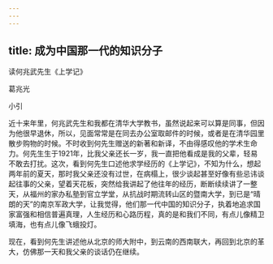 ```yaml
---
---
---
```

title: 成为中国那一代的知识分子
---




读何兆武先生《上学记》

葛兆光





小引


近十来年里，何兆武先生和我都在清华大学教书，虽然说起来可以算是同事，但因为他很早退休，所以，见面常常是在同去办公室取邮件的时候，或者是在清华园里散步购物的时候。不时收到何先生赠送的新著和新译，不由得感叹他的学术生命力。何先生生于1921年，比我父亲还长一岁，我一直把他看成是我的父辈，轻易不敢去打扰。这次，看到何先生口述他求学经历的《上学记》，不知为什么，想起两年前的夏天，那时我父亲还没有过世，在病榻上，很少谈起甚至好像有些忌讳谈起往事的父亲，望着天花板，突然给我讲起了他往年的经历，断断续续讲了一整天，从福州的家办私塾到官立学堂，从抗战时期流转山区的暨南大学，到已是“晴朗的天”的南京军政大学，让我觉得，他们那一代中国的知识分子，执着地追求国家富强和相信普遍真理，人生经历和心路历程，真的是和我们不同，有点儿像精卫填海，也有点儿像飞蛾投灯。

现在，看到何先生讲述他从北京的师大附中，到云南的西南联大，再回到北京的革大，仿佛那一天和我父亲的谈话仍在继续。